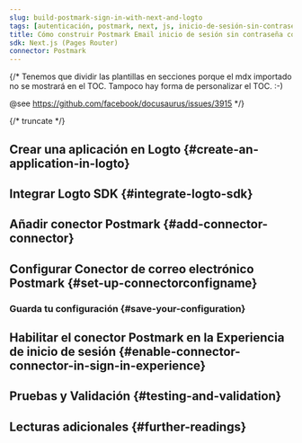 ```yaml
---
slug: build-postmark-sign-in-with-next-and-logto
tags: [autenticación, postmark, next, js, inicio-de-sesión-sin-contraseña, inicio-de-sesión, login]
title: Cómo construir Postmark Email inicio de sesión sin contraseña con Next.js (Pages Router)
sdk: Next.js (Pages Router)
connector: Postmark
---
```


{/*
  Tenemos que dividir las plantillas en secciones porque el mdx importado no se mostrará en el TOC.
  Tampoco hay forma de personalizar el TOC. :-)

  @see https://github.com/facebook/docusaurus/issues/3915
*/}



{/* truncate */}

<Intro connector={connector} sdk="Next.js (Pages Router)" link="https://nextjs.org" />

## Crear una aplicación en Logto \{#create-an-application-in-logto}

<CreateApplication type="Aplicación web tradicional" framework="Next.js" />

## Integrar Logto SDK \{#integrate-logto-sdk}

<IntegrateSdk />

## Añadir conector Postmark \{#add-connector-connector}

<AddPasswordlessConnector
  connector={connector}
  connectorType="Email"
  passwordlessSignUpIdentifier="Dirección de correo electrónico"
/>

## Configurar Conector de correo electrónico Postmark \{#set-up-connectorconfigname}

<ConnectorGuide />

### Guarda tu configuración \{#save-your-configuration}

<SaveYourConfiguration connector={connector} />

## Habilitar el conector Postmark en la Experiencia de inicio de sesión \{#enable-connector-connector-in-sign-in-experience}

<EnablePasswordlessConnector
  connectorType="Email"
  passwordlessSignUpIdentifier="Dirección de correo electrónico"
/>

## Pruebas y Validación \{#testing-and-validation}

<TestingAndValidation connector={connector} sdk="Next.js (Pages Router)" />

## Lecturas adicionales \{#further-readings}

<FurtherReadings />
